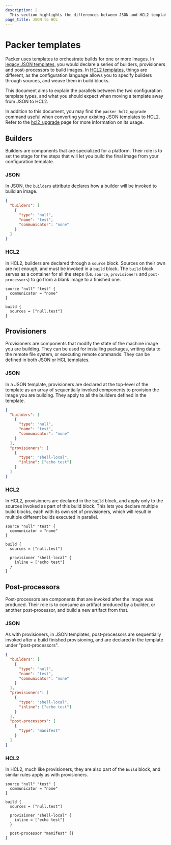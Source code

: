 ```yaml
---
description: |
  This section highlights the differences between JSON and HCL2 templates and explains the parallels between the specifications.
page_title: JSON to HCL
---
```


# Packer templates

Packer uses templates to orchestrate builds for one or more images.
In [legacy JSON templates](/packer/docs/templates/legacy_json_templates), you would declare a series of builders, provisioners and post-processors to build images.
In [HCL2 templates](/packer/docs/templates/hcl_templates), things are different, as the configuration language allows you to specify builders through sources, and weave them in build blocks.

This document aims to explain the parallels between the two configuration template types, and what you
should expect when moving a template away from JSON to HCL2.

In addition to this document, you may find the `packer hcl2_upgrade` command useful when converting your existing JSON templates to HCL2.
Refer to the [hcl2_upgrade](/packer/docs/commands/hcl2_upgrade) page for more information on its usage.

## Builders

Builders are components that are specialized for a platform.
Their role is to set the stage for the steps that will let you build the final image from your configuration template.

### JSON

In JSON, the `builders` attribute declares how a builder will be invoked to build an image.

```json
{
  "builders": [
    {
      "type": "null",
      "name": "test",
      "communicator": "none"
    }
  ]
}
```

### HCL2

In HCL2, builders are declared through a `source` block. Sources on their own are not enough, and must be invoked in a `build` block.
The `build` block serves as a container for all the steps (i.e. `source`, `provisioners` and `post-processors`) to go from a blank image to a finished one.

```hcl
source "null" "test" {
  communicator = "none"
}

build {
  sources = ["null.test"]
}
```

## Provisioners

Provisioners are components that modify the state of the machine image you are building.
They can be used for installing packages, writing data to the remote file system, or executing remote commands.
They can be defined in both JSON or HCL templates.

### JSON

In a JSON template, provisioners are declared at the top-level of the template as an array of sequentially
invoked components to provision the image you are building. They apply to all the builders defined in the template.

```json
{
  "builders": [
    {
      "type": "null",
      "name": "test",
      "communicator": "none"
    }
  ],
  "provisioners": [
    {
      "type": "shell-local",
      "inline": ["echo test"]
    }
  ]
}
```

### HCL2

In HCL2, provisioners are declared in the `build` block, and apply only to the sources invoked as
part of this build block.
This lets you declare multiple build blocks, each with its own set of provisioners, which will
result in multiple different builds executed in parallel.

```hcl
source "null" "test" {
  communicator = "none"
}

build {
  sources = ["null.test"]

  provisioner "shell-local" {
    inline = ["echo test"]
  }
}
```

## Post-processors

Post-processors are components that are invoked after the image was produced. Their
role is to consume an artifact produced by a builder, or another post-processor, and
build a new artifact from that.

### JSON

As with provisioners, in JSON templates, post-processors are sequentially invoked after a
build finished provisioning, and are declared in the template under "post-processors".

```json
{
  "builders": [
    {
      "type": "null",
      "name": "test",
      "communicator": "none"
    }
  ],
  "provisioners": [
    {
      "type": "shell-local",
      "inline": ["echo test"]
    }
  ],
  "post-processors": [
    {
      "type": "manifest"
    }
  ]
}
```

### HCL2

In HCL2, much like provisioners, they are also part of the `build` block, and similar rules
apply as with provisioners.

```hcl
source "null" "test" {
  communicator = "none"
}

build {
  sources = ["null.test"]

  provisioner "shell-local" {
    inline = ["echo test"]
  }

  post-processor "manifest" {}
}
```
